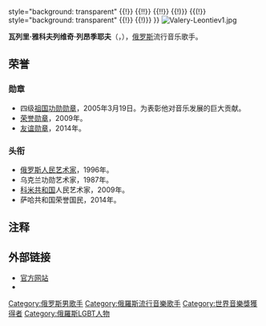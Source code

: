 {{expand english|time=2019-08-27}}
{{Infobox musical artist
| Name =瓦列里·列昂季耶夫<br />{{lang|ru|Валерий Леонтьев}}
| Img =Valery_Leontiev_at_Laima_Rendez_Vous_Jurmala_2017_(2)_(cropped).jpg
| Background = 男歌手
| Birth_name = {{lang|ru|Валерий Яковлевич Леонтьев}}
| Born = {{birth date and age|1949|3|19}}
| Died = 
| birthplace= [[俄罗斯苏维埃联邦社会主义共和国|俄罗斯]][[科米蘇維埃社會主義自治共和國|科米]]
| Instrument = 歌手
| Genre = 流行音乐
| Label = [[旋律唱片公司|旋律唱片公司]]（1980-1991）
| URL = [http://www.leontiev.ru 官方网站]
| signature=Valery_Leontiev_signature.jpg
| awards={{(!}} style="background: transparent"
{{!}} {{四级祖国功勋勋章|2005}} {{!!}} {{荣誉勋章 (俄罗斯联邦)|2009}} {{!!}} {{俄罗斯友谊勋章|2014}}
{{!)}}
{{(!}} style="background: transparent"
{{!}} {{俄罗斯人民艺术家|1996}}
{{!)}}
}}
[[File:Valery-Leontiev1.jpg|thumb]]

'''瓦列里·雅科夫列维奇·列昂季耶夫'''{{NoteTag|旧译里昂惕夫。}}（{{lang-ru|Валерий Яковлевич Леонтьев}}，{{bd|1949年|3月19日|catIdx=Leontiev, Valery}}），[[俄罗斯|俄罗斯]]流行音乐歌手。

==荣誉==
===勋章===
*四级[[祖国功勋勋章|祖国功勋勋章]]，2005年3月19日。为表彰他对音乐发展的巨大贡献。
*[[荣誉勋章_(俄罗斯)|荣誉勋章]]，2009年。
*[[友谊勋章_(俄罗斯)|友谊勋章]]，2014年。

===头衔===
*[[俄罗斯人民艺术家|俄罗斯人民艺术家]]，1996年。
*乌克兰功勋艺术家，1987年。
*[[科米共和国|科米共和国]]人民艺术家，2009年。
*萨哈共和国荣誉国民，2014年。
==注释==
{{NoteFoot}}
== 外部链接 ==
{{commonscat|Valery Leontiev}}
* [http://www.leontiev.ru/ 官方网站] {{Wayback|url=http://www.leontiev.ru/ |date=20170615230524 }}
* {{IMDb name|503133}}
{{normdaten}}
{{DEFAULTSORT:Leontiev, Valery}}
[[Category:俄罗斯男歌手|Category:俄罗斯男歌手]]
[[Category:俄羅斯流行音樂歌手|Category:俄羅斯流行音樂歌手]]
[[Category:世界音樂獎獲得者|Category:世界音樂獎獲得者]]
[[Category:俄羅斯LGBT人物|Category:俄羅斯LGBT人物]]
{{Singer-stub}}